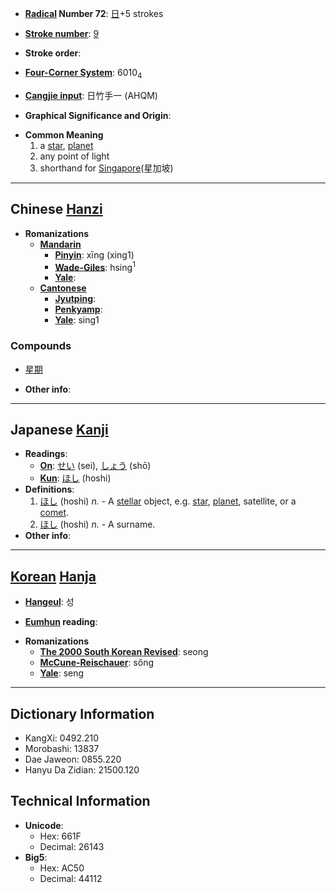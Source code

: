 * '''[[Wiktionary:Chinese radical index| Radical]] Number 72''': [[Wiktionary:Chinese radical index 日|日]]+5 strokes

* '''[[Wiktionary:Chinese total strokes index|Stroke number]]''': [[Wiktionary:Chinese total strokes index 9|9]]

* '''Stroke order''': 

* '''[[Wiktionary:Chinese four corner index|Four-Corner System]]''': 6010<sub>4</sub>

* '''[[Wiktionary:Chinese Cangjie index|Cangjie input]]''': 日竹手一 (AHQM)

* '''Graphical Significance and Origin''': 

* '''Common Meaning'''
*#a [[star]], [[planet]]
*# any point of light
*# shorthand for [[Singapore]](星加坡)


----

== Chinese [[Hanzi]] ==

* '''Romanizations'''
** '''[[Mandarin]]'''
*** '''[[Pinyin]]''': xīng (xing1)
*** '''[[Wade-Giles]]''': hsing<sup>1</sup>
*** '''[[Yale]]''': 
** '''[[Cantonese]]'''
*** '''[[Jyutping]]''':
*** '''[[Penkyamp]]''': 
*** '''[[Yale]]''': sing1

===Compounds===
*[[星期]]

* '''Other info''': 

----

== Japanese [[Kanji]] ==

* '''Readings''':
** '''[[On]]''': [[せい]] (sei), [[しょう]] (shō)
** '''[[Kun]]''': [[ほし]] (hoshi)
* '''Definitions''':
*# [[ほし]] (hoshi) ''n.'' - A [[stellar]] object, e.g. [[star]], [[planet]], satellite, or a [[comet]].
*# [[ほし]] (hoshi) ''n.'' - A surname.
* '''Other info''':  

----

== [[Korean]] [[Hanja]] ==

* '''[[Hangeul]]''': 성

* '''[[Eumhun]] reading''': 

* '''Romanizations'''
** '''[[The 2000 South Korean Revised Romanization|The 2000 South Korean Revised]]''': seong
** '''[[McCune-Reischauer]]''': sŏng
** '''[[Yale]]''': seng

----

== Dictionary Information ==

* KangXi: 0492.210
* Morobashi: 13837
* Dae Jaweon: 0855.220
* Hanyu Da Zidian: 21500.120

== Technical Information ==

* '''Unicode''':
** Hex: 661F
** Decimal: 26143
* '''Big5''':
** Hex: AC50
** Decimal: 44112
